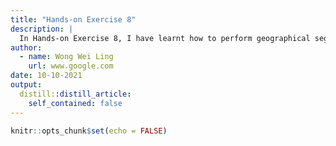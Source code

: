 ```yaml
---
title: "Hands-on Exercise 8"
description: |
  In Hands-on Exercise 8, I have learnt how to perform geographical segmentation by using appropriate R packages.I have also been exposed to R packages for performing cluster analysis and visualising clustering results.
author:
  - name: Wong Wei Ling
    url: www.google.com
date: 10-10-2021
output:
  distill::distill_article:
    self_contained: false
---
```



```r
knitr::opts_chunk$set(echo = FALSE)
```



